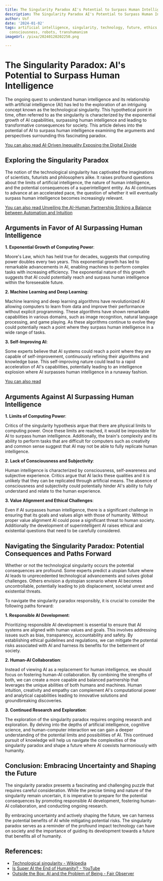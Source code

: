 ```yaml
---
title: The Singularity Paradox AI's Potential to Surpass Human Intelligence
description: The Singularity Paradox AI's Potential to Surpass Human Intelligence
author: Usf
date: '2024-01-02'
tags: artificial intelligence, singularity, technology, future, ethics, science, philosophy,
  consciousness, robots, transhumanism
imageUrl: /pixa/20240120202250.png

---
```

# **The  Singularity Paradox: AI's Potential to Surpass Human Intelligence**

The ongoing quest to understand human intelligence and its relationship with artificial intelligence (AI) has led to the exploration of an intriguing concept known as the technological singularity. This hypothetical point in time,  often referred to as the singularity is characterized by the exponential growth of AI capabilities, surpassing human intelligence and leading to transformative consequences for  society.  This article delves into the potential of AI to surpass human intelligence examining the arguments and perspectives surrounding this fascinating paradox.

[You can  also read AI-Driven Inequality  Exposing the Digital Divide](AI-Driven%20Inequality%20Exposing%20the%20Digital%20Divide)


## **Exploring the Singularity Paradox**

The notion of the technological singularity has captivated  the imaginations of scientists, futurists and philosophers alike.  It raises profound questions about the  limits  of artificial intelligence, the nature of human  intelligence, and the potential consequences of a superintelligent entity. As AI continues to advance at an  accelerated pace, the question of whether it will eventually surpass human intelligence becomes increasingly relevant.

[You can also read Unveiling the AI-Human  Partnership Striking a Balance between Automation and  Intuition](Unveiling%20the%20AI-Human%20Partnership%20Striking%20a%20Balance%20between%20Automation%20and%20Intuition)


##  **Arguments in Favor of AI Surpassing Human Intelligence**

**1. Exponential Growth of Computing Power**:

Moore's Law, which has held true for decades, suggests that computing power doubles every  two years. This exponential growth  has  led to remarkable advancements in AI, enabling machines to perform complex tasks with increasing efficiency.  The exponential nature of this growth suggests that AI could potentially reach  and surpass human intelligence within the foreseeable  future.

**2. Machine Learning and Deep Learning**:

Machine learning and deep learning algorithms have  revolutionized AI allowing computers to learn from data and improve their performance without explicit programming. These algorithms have shown  remarkable capabilities in various domains, such  as image recognition, natural language processing, and game playing. As these algorithms continue to evolve they could  potentially reach a point where they surpass human intelligence in a  wide range  of tasks.

**3.  Self-Improving AI**:

Some experts believe that AI systems could reach a point where  they are capable of self-improvement, continuously refining their algorithms and knowledge base. This  self-improving nature could lead to a  rapid acceleration of AI's capabilities, potentially leading to an intelligence explosion where AI surpasses human intelligence in a runaway fashion.

[You can  also  read  ]()


## **Arguments Against AI  Surpassing Human Intelligence**

**1. Limits of Computing Power**:

Critics of  the singularity hypothesis argue  that there are physical  limits to computing power. Once these limits are reached, it would be impossible for AI to surpass human intelligence. Additionally, the brain's complexity and  its ability to perform tasks that are difficult for computers such as creativity and common  sense suggest that AI may not be able to fully replicate human intelligence.

**2. Lack  of Consciousness and Subjectivity**:

Human intelligence is characterized by consciousness, self-awareness  and subjective experience. Critics argue that AI lacks these qualities and it is unlikely that they can be replicated through artificial means. The absence of consciousness and subjectivity could potentially hinder AI's ability to fully understand and relate to the human experience.

**3. Value Alignment and Ethical Challenges**:

Even if AI surpasses human intelligence, there is a significant challenge in ensuring that its goals  and values  align with those of humanity. Without proper value alignment AI could pose a significant threat to human society. Additionally the development  of superintelligent AI raises ethical and existential questions that need to be carefully considered.

##  **Navigating  the Singularity Paradox: Potential  Consequences and Paths Forward**

Whether  or not the technological singularity occurs the potential consequences are profound. Some experts predict a utopian future where AI leads to unprecedented technological advancements and  solves  global challenges. Others envision a dystopian scenario where AI becomes uncontrollable, potentially leading to job  displacement, societal  unrest and existential threats.

To navigate  the singularity paradox responsibly, it is crucial to consider the following paths forward:

**1. Responsible AI Development**:

Prioritizing responsible AI development is essential to ensure that AI systems are aligned with human values and goals. This involves addressing issues  such as bias, transparency, accountability and safety. By establishing ethical guidelines and regulations, we can  mitigate the potential risks associated with AI and harness its benefits for the betterment of society.

**2. Human-AI Collaboration**:

Instead of  viewing  AI  as a replacement for human intelligence, we should  focus on fostering human-AI collaboration. By combining the strengths of both, we can  create a  more capable and balanced partnership that leverages the unique abilities of both humans and  machines. Human  intuition, creativity and empathy can  complement AI's computational  power and analytical capabilities leading to innovative solutions and groundbreaking discoveries.

**3. Continued Research and Exploration**:

The exploration of the singularity paradox requires ongoing  research and exploration. By delving into the  depths of artificial intelligence, cognitive science, and human-computer  interaction we can gain a deeper  understanding of the potential limits and  possibilities of  AI.  This continued pursuit  of knowledge will help us navigate the complexities of the singularity paradox and shape a future  where AI coexists harmoniously with humanity.

## **Conclusion: Embracing  Uncertainty and Shaping the Future**

The singularity  paradox presents a fascinating  and challenging  puzzle that requires careful consideration. While the precise timing and nature of the singularity remain uncertain, it is imperative to prepare  for the potential consequences by promoting responsible AI development, fostering  human-AI collaboration, and conducting ongoing research.

By embracing uncertainty and actively  shaping the  future, we  can harness the potential  benefits  of AI while mitigating potential  risks. The  singularity paradox serves as a reminder of the profound impact technology can have on society and the importance  of guiding its development towards a future that benefits all of  humanity.

## References:
- [Technological singularity - Wikipedia](https://en.wikipedia.org/wiki/Technological_singularity)
- [Is Super AI the End of Humanity? - YouTube](https://www.youtube.com/watch?v=YAkCj2_xLkM)
- [Outside the Box: AI and the Problem of Being - Fair Observer](https://www.fairobserver.com/business/technology/artificial-intelligence/outside-the-box-ai-and-the-problem-of-being/)
